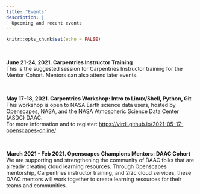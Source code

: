 ```yaml
---
title: "Events"
description: |
  Upcoming and recent events
---
```


```r
knitr::opts_chunk$set(echo = FALSE)
```

<!---
AGU submission by DAAC Mentors: https://agu.confex.com/agu/fm21/prelim.cgi/Session/124026
AGU submission by Chelle Gentemann: https://agu.confex.com/agu/fm21/prelim.cgi/Session/122142


**August-November 2021. Openscapes Champions Science Teams Cohort ** \
[Openscapes Champions](https://openscapes.org/champions) is a mentorship program that empowers science teams with open data science tools and grows the community of practice. The DAAC Mentor Cohort will also participate to help researchers migrate workflows to the cloud. More information about participation coming soon.

--->

<br>

**June 21-24, 2021. Carpentries Instructor Training** \
This is the suggested session for Carpentries Instructor training for the Mentor Cohort. Mentors can also attend later events.

<br>

**May 17-18, 2021. Carpentries Workshop: Intro to Linux/Shell, Python, Git**\
This workshop is open to NASA Earth science data users, hosted by Openscapes, NASA, and the NASA Atmospheric Science Data Center (ASDC) DAAC.\
For more information and to register: <https://virdi.github.io/2021-05-17-openscapes-online/>

<br>

**March 2021 - Feb 2021. Openscapes Champions Mentors: DAAC Cohort**\
We are supporting and strengthening the community of DAAC folks that are already creating cloud learning resources. Through Openscapes mentorship, Carpentries instructor training, and 2i2c cloud services, these DAAC mentors will work together to create learning resources for their teams and communities.
